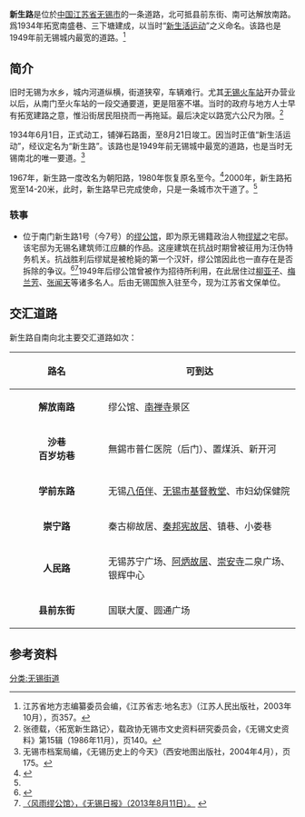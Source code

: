 {{Infobox China Road
|路牌類型 = Wuxi
|中文道路名称=新生路
|道路名称拼音=XINSHENG LU
|道路方向=NS
|图片= File:Xinsheng Road - Wuxi.jpg
|图片说明= 新生路与学前东路交汇路口
|道路属性=
|道路总长度= 1.5
|车速限制=
|行车线数量=
|所在地区= [[无锡市|无锡市]][[崇安区|崇安区]]
|起点=县前东街
|终点=解放南路
|道路命名日期=
|命名缘由= 纪念“[[新生活运动|新生活运动]]”
|道路旧名= 
|道路动工日期= 1934年6月1日
|通车日期= 1934年8月21日
|路段主要建筑=[[公花园|公花园]]（后门）、银辉中心、<br>苏宁广场、秦古柳故居、<br>市妇幼保健院、[[缪公馆|缪公馆]]
|收费=
}}

'''新生路'''是位於[[中国|中国]][[江苏省|江苏省]][[无锡市|无锡市]]的一条道路，北可抵县前东街、南可达解放南路。爲1934年拓宽南盛巷、三下塘建成，以当时“[[新生活运动|新生活运动]]”之义命名。该路也是1949年前无锡城内最宽的道路。<ref>江苏省地方志编纂委员会编，《江苏省志·地名志》（江苏人民出版社，2003年10月），页357。</ref>

== 简介 ==

旧时无锡为水乡，城内河道纵横，街道狭窄，车辆难行。尤其[[无锡火车站|无锡火车站]]开办营业以后，从南门至火车站的一段交通要道，更是阻塞不堪。当时的政府与地方人士早有拓宽建路之意，惟沿街居民阻挠而一再拖延。最后决定以路宽六公尺为限。<ref>张德载，〈拓宽新生路记〉，载政协无锡市文史资料研究委员会，《无锡文史资料》第15辑（1986年11月），页140。</ref>

1934年6月1日，正式动工，铺弹石路面，至8月21日竣工。因当时正值“新生活运动”，经议定名为“新生路”。该路也是1949年前无锡城中最宽的道路，也是当时无锡南北的唯一要道。<ref name="简介">无锡市档案局编，《无锡历史上的今天》（西安地图出版社，2004年4月），页175。</ref>

1967年，新生路一度改名为朝阳路，1980年恢复原名至今。<ref>{{Cite web |url=http://www.wxrb.com/node/news_bjtj/2013-6-13/KH8B8F1AF454581.html |title=城市地名:一部简化的城市史，《无锡日报》（2013年6月13日）。 |access-date=2015年3月8日 |archive-url=https://web.archive.org/web/20150311032533/http://www.wxrb.com/node/news_bjtj/2013-6-13/KH8B8F1AF454581.html |archive-date=2015年3月11日 |dead-url=yes }}</ref>2000年，新生路拓宽至14-20米，此时，新生路早已完成使命，只是一条城市次干道了。<ref name="简介"></ref>

=== 轶事 ===

* 位于南门新生路1号（今7号）的[[缪公馆|缪公馆]]，即为原无锡籍政治人物[[缪斌|缪斌]]之宅邸。该宅邸为无锡名建筑师江应麟的作品。这座建筑在抗战时期曾被征用为汪伪特务机关。抗战胜利后缪斌是被枪毙的第一个汉奸，缪公馆因此也一直存在是否拆除的争议。<ref>{{Cite web |url=http://news.thmz.com/col89/2011/06/2011-06-14950727_2.html |title=〈大汉奸缪斌故居是否应该保留？〉，太湖明珠网（2011年6月14日）。 |access-date=2015-03-08 |archive-date=2016-03-04 |archive-url=https://web.archive.org/web/20160304191235/http://news.thmz.com/col89/2011/06/2011-06-14950727_2.html |dead-url=yes }}</ref><ref>[http://epaper.wxrb.com/paper/wxrb/html/2013-08/11/content_323282.htm 〈风雨缪公馆〉，《无锡日报》（2013年8月11日）。] {{webarchive|url=https://web.archive.org/web/20150311035132/http://epaper.wxrb.com/paper/wxrb/html/2013-08/11/content_323282.htm |date=2015年3月11日 }}</ref>1949年后缪公馆曾被作为招待所利用，在此居住过[[柳亚子|柳亚子]]、[[梅兰芳|梅兰芳]]、[[张闻天|张闻天]]等诸多名人。后由无锡国旅入驻至今，现为江苏省文保单位。

== 交汇道路 ==

新生路自南向北主要交汇道路如次：
<center>
{| class="wikitable" width=60% 
|- 
! scope="col" width="150" |路名 
! 可到达
|-
| align="center"| '''解放南路'''
| 缪公馆、[[南禅寺_(无锡)|南禅寺]]景区
|-
| align="center"| '''沙巷'''<br>'''百岁坊巷'''
| 無錫市普仁医院（后门）、置煤浜、新开河
|-
| align="center"| '''学前东路'''
| 无锡[[八佰伴|八佰伴]]、[[无锡市基督教堂|无锡市基督教堂]]、市妇幼保健院
|- 
| align="center"| '''崇宁路'''
| 秦古柳故居、[[秦邦宪故居|秦邦宪故居]]、镇巷、小娄巷
|- 
| align="center"| '''人民路'''
| 无锡苏宁广场、[[阿炳故居|阿炳故居]]、[[崇安寺_(无锡)|崇安寺]]二泉广场、银辉中心
|- 
| align="center"| '''县前东街'''
| 国联大厦、圆通广场
|}
</center>

== 参考资料 ==
{{reflist|2}}

[[分类:无锡街道|分类:无锡街道]]